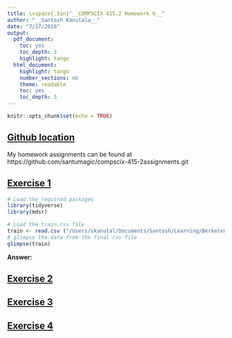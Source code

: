 ```yaml
---
title: \vspace{.5in}"__COMPSCIX 415.2 Homework 6__"
author: "__Santosh Kanutala__"
date: "7/17/2018"
output:
  pdf_document:
    toc: yes
    toc_depth: 3
    highlight: tango
  html_document:
    highlight: tango
    number_sections: no
    theme: readable
    toc: yes
    toc_depth: 3
---
```


```r
knitr::opts_chunk$set(echo = TRUE)
```

\newpage
## <u>Github location</u>
My homework assignments can be found at   https://github.com/santumagic/compscix-415-2assignments.git

## <u>Exercise 1</u>
```r
# Load the required packages
library(tidyverse)
library(mdsr)
```
```r
# Load the train.csv file
train <- read.csv ("/Users/skanutal/Documents/Santosh/Learning/Berkeley/3. Intro to DS/Assignments/train.csv", sep = "," )
# glimpse the data from the final csv file
glimpse(train)
```

**Answer:**  

## <u>Exercise 2</u>

## <u>Exercise 3</u>

## <u>Exercise 4</u>